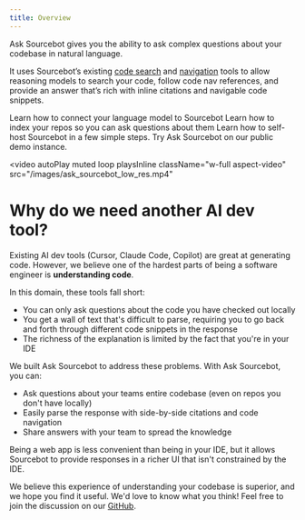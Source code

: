 ```yaml
---
title: Overview
---
```


Ask Sourcebot gives you the ability to ask complex questions about your codebase in natural language. 

It uses Sourcebot’s existing [code search](/docs/features/search/overview) and [navigation](/docs/features/code-navigation) tools to allow reasoning models to search your code, 
follow code nav references, and provide an answer that’s rich with inline citations and navigable code snippets.

<CardGroup>
<Card title="Configure language models" icon="robot" href="/docs/configuration/language-model-providers" horizontal="true">
    Learn how to connect your language model to Sourcebot
</Card>
<Card title="Index repos" icon="book" href="/docs/connections/overview" horizontal="true">
    Learn how to index your repos so you can ask questions about them
</Card>
<Card title="Deployment guide" icon="server" href="/docs/deployment-guide" horizontal="true">
  Learn how to self-host Sourcebot in a few simple steps.
</Card>
<Card title="Public demo" icon="globe" href="https://demo.sourcebot.dev/" horizontal="true">
  Try Ask Sourcebot on our public demo instance.
</Card>
</CardGroup>

<video
  autoPlay
  muted
  loop
  playsInline
  className="w-full aspect-video"
  src="/images/ask_sourcebot_low_res.mp4"
></video>

# Why do we need another AI dev tool?

Existing AI dev tools (Cursor, Claude Code, Copilot) are great at generating code. However, we believe one of the hardest parts of being
a software engineer is **understanding code**. 

In this domain, these tools fall short:
- You can only ask questions about the code you have checked out locally
- You get a wall of text that's difficult to parse, requiring you to go back and forth through different code snippets in the response
- The richness of the explanation is limited by the fact that you're in your IDE

We built Ask Sourcebot to address these problems. With Ask Sourcebot, you can:
- Ask questions about your teams entire codebase (even on repos you don't have locally) 
- Easily parse the response with side-by-side citations and code navigation
- Share answers with your team to spread the knowledge

Being a web app is less convenient than being in your IDE, but it allows Sourcebot to provide responses in a richer UI that isn't constrained by the IDE.

We believe this experience of understanding your codebase is superior, and we hope you find it useful. We'd love to know what you think! Feel free to join the discussion on our
[GitHub](https://github.com/sourcebot-dev/sourcebot/discussions).